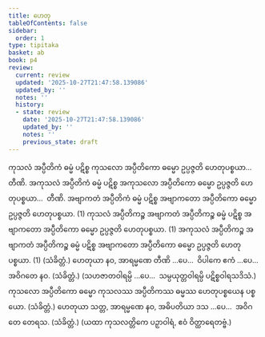 ```yaml
---
title: ဟေတု
tableOfContents: false
sidebar:
  order: 1
type: tipitaka
basket: ab
book: p4
review:
  current: review
  updated: '2025-10-27T21:47:58.139086'
  updated_by: ''
  notes: ''
  history:
  - state: review
    date: '2025-10-27T21:47:58.139086'
    updated_by: ''
    notes: ''
    previous_state: draft
---
```



<ReviewStatus review={frontmatter.review} showDetails={true} />

<HypothesisAnnotation frontmatter={frontmatter} />

<DynamicBreadcrumb />

<Division number="24" book="p4" e="ch" v="39" p="608">

<Paragraph number="1588" book="p4">
ကုသလံ အပ္ပီတိကံ ဓမ္မံ ပဋိစ္စ ကုသလော အပ္ပီတိကော ဓမ္မော ဥပ္ပဇ္ဇတိ ဟေတုပစ္စယာ…  တီဏိ.
</Paragraph>

<Paragraph number="1589" book="p4">
အကုသလံ အပ္ပီတိကံ ဓမ္မံ ပဋိစ္စ အကုသလော အပ္ပီတိကော ဓမ္မော ဥပ္ပဇ္ဇတိ ဟေတုပစ္စယာ…  တီဏိ.
</Paragraph>

<Paragraph number="1590" book="p4">
အဗျာကတံ အပ္ပီတိကံ ဓမ္မံ ပဋိစ္စ အဗျာကတော အပ္ပီတိကော ဓမ္မော ဥပ္ပဇ္ဇတိ ဟေတုပစ္စယာ. (1)
</Paragraph>

<Paragraph number="1591" book="p4">
ကုသလံ အပ္ပီတိကဉ္စ အဗျာကတံ အပ္ပီတိကဉ္စ ဓမ္မံ ပဋိစ္စ အဗျာကတော အပ္ပီတိကော ဓမ္မော ဥပ္ပဇ္ဇတိ ဟေတုပစ္စယာ. (1)
</Paragraph>

<Paragraph number="1592" book="p4">
အကုသလံ အပ္ပီတိကဉ္စ အဗျာကတံ အပ္ပီတိကဉ္စ ဓမ္မံ ပဋိစ္စ အဗျာကတော အပ္ပီတိကော ဓမ္မော ဥပ္ပဇ္ဇတိ ဟေတုပစ္စယာ. (1) (သံခိတ္တံ.)
</Paragraph>

</Division>
<Division number="25" book="p4" e="ch" v="39" p="608">

<Paragraph number="1593" book="p4">
ဟေတုယာ နဝ, အာရမ္မဏေ တီဏိ …ပေ…  ဝိပါကေ ဧကံ …ပေ…  အဝိဂတေ နဝ. (သံခိတ္တံ.)
</Paragraph>

<Paragraph number="1594" book="p4">
(သဟဇာတဝါရမ္ပိ …ပေ…  သမ္ပယုတ္တဝါရမ္ပိ ပဋိစ္စဝါရသဒိသံ.)
</Paragraph>

</Division>
<Division number="26" book="p4" e="ch" v="39" p="609">

<Paragraph number="1595" book="p4">
ကုသလော အပ္ပီတိကော ဓမ္မော ကုသလဿ အပ္ပီတိကဿ ဓမ္မဿ ဟေတုပစ္စယေန ပစ္စယော. (သံခိတ္တံ.)
</Paragraph>

<Paragraph number="1596" book="p4">
ဟေတုယာ သတ္တ, အာရမ္မဏေ နဝ, အဓိပတိယာ ဒသ …ပေ…  အဝိဂတေ တေရသ. (သံခိတ္တံ.)
</Paragraph>

<Paragraph number="1597" book="p4">
(ယထာ ကုသလတ္တိကေ ပဉှာဝါရံ, ဧဝံ ဝိတ္ထာရေတဗ္ဗံ.)
</Paragraph>
</Division>